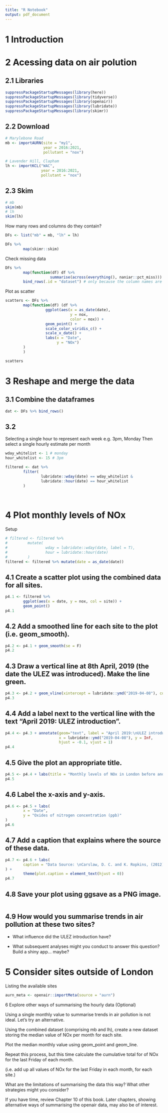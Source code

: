 ```yaml
---
title: "R Notebook"
output: pdf_document
---
```


# 1 Introduction

# 2 Acessing data on air polution

## 2.1 Libraries
```r
suppressPackageStartupMessages(library(here))
suppressPackageStartupMessages(library(tidyverse))
suppressPackageStartupMessages(library(openair))
suppressPackageStartupMessages(library(lubridate))
suppressPackageStartupMessages(library(skimr))
```

## 2.2 Download

```r
# Marylebone Road
mb <- importAURN(site = "my1", 
                 year = 2016:2021,
                 pollutant = "nox")

# Lavender Hill, Clapham
lh <- importKCL("WAC",
                year = 2016:2021,
                pollutant = "nox")
```

## 2.3 Skim

```r
# mb
skim(mb)
# lh
skim(lh)
```

How many rows and columns do they contain?

```r
DFs <- list("mb" = mb, "lh" = lh)

DFs %>% 
        map(skimr::skim)
```
Check missing data
```r
DFs %>% 
        map(function(df) df %>% 
                    summarise(across(everything(), naniar::pct_miss))) %>% 
        bind_rows(.id = "dataset") # only because the column names are the same
```
Plot as scatter

```r
scatters <- DFs %>% 
        map(function(df) (df %>%
                  ggplot(aes(x = as_date(date),
                             y = nox,
                             color = nox)) +
                  geom_point() +
                  scale_color_viridis_c() +
                  scale_x_date() +
                  labs(x = "Date",
                       y = "NOx")
        )
        )

scatters

```

# 3 Reshape and merge the data

## 3.1 Combine the dataframes
```r
dat <- DFs %>% bind_rows()
```

## 3.2 
Selecting a single hour to represent each week
e.g. 3pm, Monday
Then select a single hourly estimate per month

```r
wday_whitelist <- 1 # monday
hour_whitelist <- 15 # 3pm 

filtered <- dat %>% 
        filter(
                lubridate::wday(date) == wday_whitelist &
                lubridate::hour(date) == hour_whitelist
        )
        
    
```

# 4 Plot monthly levels of NOx

Setup
```r
# filtered <- filtered %>% 
#         mutate(
#                 wday = lubridate::wday(date, label = T),
#                 hour = lubridate::hour(date)
#         )
filtered <- filtered %>% mutate(date = as_date(date))
```

## 4.1 Create a scatter plot using the combined data for all sites.
```r
p4.1 <- filtered %>% 
        ggplot(aes(x = date, y = nox, col = site)) +
        geom_point()
p4.1
```

## 4.2 Add a smoothed line for each site to the plot (i.e. geom_smooth).
```r
p4.2 <- p4.1 + geom_smooth(se = F)
p4.2
```
## 4.3 Draw a vertical line at 8th April, 2019 (the date the ULEZ was introduced). Make the line green.
```r
p4.3 <- p4.2 + geom_vline(xintercept = lubridate::ymd("2019-04-08"), col = "green", size = 1)
p4.3
```

## 4.4 Add a label next to the vertical line with the text “April 2019: ULEZ introduction”.
```r
p4.4 <- p4.3 + annotate(geom="text", label = "April 2019:\nULEZ introduction", 
                        x = lubridate::ymd("2019-04-08"), y = Inf, 
                        hjust = -0.1, vjust = 1)
p4.4
```
## 4.5 Give the plot an appropriate title.
```r
p4.5 <- p4.4 + labs(title = "Monthly levels of NOx in London before and after ULEZ")
p4.5
```
## 4.6 Label the x-axis and y-axis.
```r
p4.6 <- p4.5 + labs(
        x = "Date",
        y = "Oxides of nitrogen concentration (ppb)"
)
p4.6
```

## 4.7 Add a caption that explains where the source of these data.
```r
p4.7 <- p4.6 + labs(
        caption = "Data Source: \nCarslaw, D. C. and K. Ropkins, (2012) openair --- an R package for air quality data analysis.\nEnvironmental Modelling & Software. Volume 27-28, 52-61."
) + 
        theme(plot.caption = element_text(hjust = 0))
p4.7
```
## 4.8 Save your plot using ggsave as a PNG image.
```r

```

## 4.9 How would you summarise trends in air pollution at these two sites?

- What influence did the ULEZ introduction have?


- What subsequent analyses might you conduct to answer this question?
Build a shiny app... maybe?

# 5 Consider sites outside of London 
Listing the available sites
```r
aurn_meta <- openair::importMeta(source = "aurn")
```

6 Explore other ways of summarising the hourly data (Optional)

Using a single monthly value to summarise trends in air pollution is not ideal. Let’s try an alternative.

Using the combined dataset (comprising mb and lh), create a new dataset storing the median value of NOx per month for each site.

Plot the median monthly value using geom_point and geom_line.

Repeat this process, but this time calculate the cumulative total for of NOx for the last Friday of each month.

(i.e. add up all values of NOx for the last Friday in each month, for each site.)

What are the limitations of summarising the data this way? What other strategies might you consider?

If you have time, review Chapter 10 of this book. Later chapters, showing alternative ways of summarising the openair data, may also be of interest.
